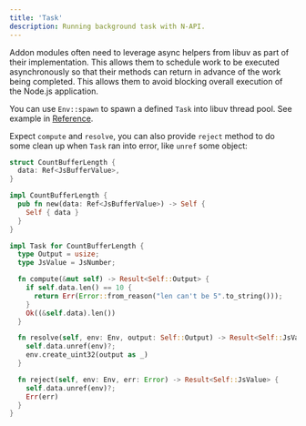 ```yaml
---
title: 'Task'
description: Running background task with N-API.
---
```


Addon modules often need to leverage async helpers from libuv as part of their implementation. This allows them to schedule work to be executed asynchronously so that their methods can return in advance of the work being completed. This allows them to avoid blocking overall execution of the Node.js application.

You can use `Env::spawn` to spawn a defined `Task` into libuv thread pool. See example in [Reference](./ref).

Expect `compute` and `resolve`, you can also provide `reject` method to do some clean up when `Task` ran into error, like `unref` some object:

```rust
struct CountBufferLength {
  data: Ref<JsBufferValue>,
}

impl CountBufferLength {
  pub fn new(data: Ref<JsBufferValue>) -> Self {
    Self { data }
  }
}

impl Task for CountBufferLength {
  type Output = usize;
  type JsValue = JsNumber;

  fn compute(&mut self) -> Result<Self::Output> {
    if self.data.len() == 10 {
      return Err(Error::from_reason("len can't be 5".to_string()));
    }
    Ok((&self.data).len())
  }

  fn resolve(self, env: Env, output: Self::Output) -> Result<Self::JsValue> {
    self.data.unref(env)?;
    env.create_uint32(output as _)
  }

  fn reject(self, env: Env, err: Error) -> Result<Self::JsValue> {
    self.data.unref(env)?;
    Err(err)
  }
}
```
